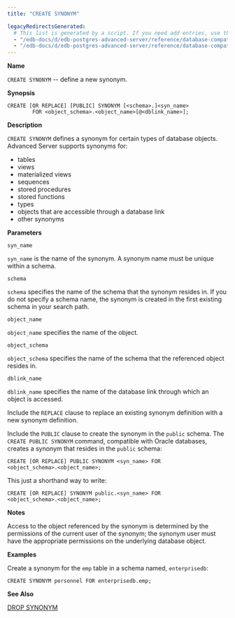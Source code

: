 ```yaml
---
title: "CREATE SYNONYM"

legacyRedirectsGenerated:
  # This list is generated by a script. If you need add entries, use the `legacyRedirects` key.
  - "/edb-docs/d/edb-postgres-advanced-server/reference/database-compatibility-for-oracle-developers-sql-guide/13/create_synonym.html"
  - "/edb-docs/d/edb-postgres-advanced-server/reference/database-compatibility-for-oracle-developers-sql-guide/latest/create_synonym.html"
---
```


<div id="create_synonym" class="registered_link"></div>

**Name**

`CREATE SYNONYM` -- define a new synonym.

**Synopsis**

```text
CREATE [OR REPLACE] [PUBLIC] SYNONYM [<schema>.]<syn_name>
        FOR <object_schema>.<object_name>[@<dblink_name>];
```

**Description**

`CREATE SYNONYM` defines a synonym for certain types of database objects. Advanced Server supports synonyms for:

-   tables
-   views
-   materialized views
-   sequences
-   stored procedures
-   stored functions
-   types
-   objects that are accessible through a database link
-   other synonyms

**Parameters**

`syn_name`

 `syn_name` is the name of the synonym. A synonym name must be unique within a schema.

`schema`

 `schema` specifies the name of the schema that the synonym resides in. If you do not specify a schema name, the synonym is created in the first existing schema in your search path.

`object_name`

 `object_name` specifies the name of the object.

`object_schema`

 `object_schema` specifies the name of the schema that the referenced object resides in.

`dblink_name`

 `dblink_name` specifies the name of the database link through which an object is accessed.

Include the `REPLACE` clause to replace an existing synonym definition with a new synonym definition.

Include the `PUBLIC` clause to create the synonym in the `public` schema. The `CREATE PUBLIC SYNONYM` command, compatible with Oracle databases, creates a synonym that resides in the `public` schema:

```text
CREATE [OR REPLACE] PUBLIC SYNONYM <syn_name> FOR
<object_schema>.<object_name>;
```

This just a shorthand way to write:

```text
CREATE [OR REPLACE] SYNONYM public.<syn_name> FOR
<object_schema>.<object_name>;
```

**Notes**

Access to the object referenced by the synonym is determined by the permissions of the current user of the synonym; the synonym user must have the appropriate permissions on the underlying database object.

**Examples**

Create a synonym for the `emp` table in a schema named, `enterprisedb`:

```text
CREATE SYNONYM personnel FOR enterprisedb.emp;
```

**See Also**

[DROP SYNONYM](54_drop_synonym/#drop_synonym)

